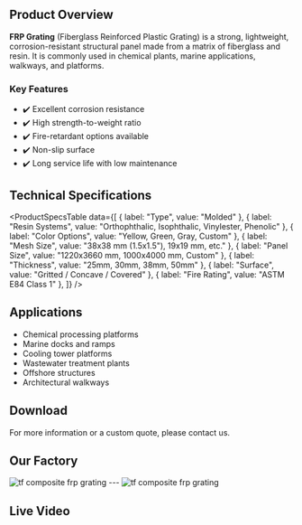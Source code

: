 

## Product Overview

**FRP Grating** (Fiberglass Reinforced Plastic Grating) is a strong, lightweight, corrosion-resistant structural panel made from a matrix of fiberglass and resin. It is commonly used in chemical plants, marine applications, walkways, and platforms.

### Key Features

- ✔️ Excellent corrosion resistance
- ✔️ High strength-to-weight ratio
- ✔️ Fire-retardant options available
- ✔️ Non-slip surface
- ✔️ Long service life with low maintenance

## Technical Specifications

<ProductSpecsTable
  data={[
    { label: "Type", value: "Molded" },
    { label: "Resin Systems", value: "Orthophthalic, Isophthalic, Vinylester, Phenolic" },
    { label: "Color Options", value: "Yellow, Green, Gray, Custom" },
    { label: "Mesh Size", value: "38x38 mm (1.5x1.5\"), 19x19 mm, etc." },
    { label: "Panel Size", value: "1220x3660 mm, 1000x4000 mm, Custom" },
    { label: "Thickness", value: "25mm, 30mm, 38mm, 50mm" },
    { label: "Surface", value: "Gritted / Concave / Covered" },
    { label: "Fire Rating", value: "ASTM E84 Class 1" },
  ]}
/>

## Applications

- Chemical processing platforms
- Marine docks and ramps
- Cooling tower platforms
- Wastewater treatment plants
- Offshore structures
- Architectural walkways

## Download

<DownloadPDF url="/pdfs/tf-frp-grating-tds.pdf" label="Download TDS (PDF)" />


For more information or a custom quote, please contact us.

## Our Factory

<Image src="/images/shipping.jpg" alt="tf composite frp grating" width={640} height={300} className="rounded-lg"/>
---
<Image src="/images/frp-grating.jpg" alt="tf composite frp grating" width={640} height={300} className="rounded-lg"/>

## Live Video


<YouTubeEmbed videoId="nzkmepaWF_k" />